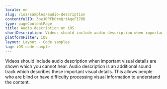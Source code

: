 ```yaml
---
locale: en
slug: /ios/samples/audio-description
contentfulID: 3oeJ0PFbOrmQrtAqoFI70B
type: pageContentPage
title: Audio description on iOS
shortDescription: Videos should include audio description when important visual details are shown which you cannot hear.
platformFilter: iOS
layout: Layout - Code samples
tag: iOS code sample
---
```


Videos should include audio description when important visual details are shown which you cannot hear. Audio description is an additional sound track which describes these important visual details. This allows people who are blind or have difficulty processing visual information to understand the content.

<CodeSample id="media-audio-description" locale="en" platform="ios"/>